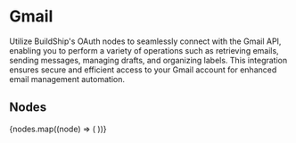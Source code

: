 
# Gmail

Utilize BuildShip's OAuth nodes to seamlessly connect with the Gmail API, enabling you to perform a variety of
operations such as retrieving emails, sending messages, managing drafts, and organizing labels. This integration ensures
secure and efficient access to your Gmail account for enhanced email management automation.

## Nodes

<Cards num={3}>
  {nodes.map((node) => (
    <NodeCard
      key={node.meta.id}
      title={node.meta.name}
      image={node.meta.icon.url}
      href={`/showcase/gmail/${node.meta.id}`}
    />
  ))}
</Cards>
